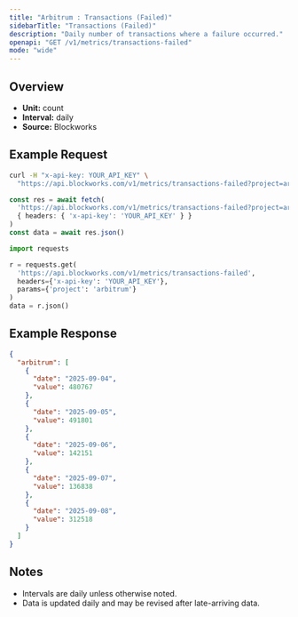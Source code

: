 ```yaml
---
title: "Arbitrum : Transactions (Failed)"
sidebarTitle: "Transactions (Failed)"
description: "Daily number of transactions where a failure occurred."
openapi: "GET /v1/metrics/transactions-failed"
mode: "wide"
---
```


## Overview

- **Unit:** count
- **Interval:** daily
- **Source:** Blockworks

## Example Request

<CodeGroup>

```bash cURL
curl -H "x-api-key: YOUR_API_KEY" \
  "https://api.blockworks.com/v1/metrics/transactions-failed?project=arbitrum"
```

```typescript TypeScript
const res = await fetch(
  'https://api.blockworks.com/v1/metrics/transactions-failed?project=arbitrum',
  { headers: { 'x-api-key': 'YOUR_API_KEY' } }
)
const data = await res.json()
```

```python Python
import requests

r = requests.get(
  'https://api.blockworks.com/v1/metrics/transactions-failed',
  headers={'x-api-key': 'YOUR_API_KEY'},
  params={'project': 'arbitrum'}
)
data = r.json()
```

</CodeGroup>

## Example Response

```json
{
  "arbitrum": [
    {
      "date": "2025-09-04",
      "value": 480767
    },
    {
      "date": "2025-09-05",
      "value": 491801
    },
    {
      "date": "2025-09-06",
      "value": 142151
    },
    {
      "date": "2025-09-07",
      "value": 136838
    },
    {
      "date": "2025-09-08",
      "value": 312518
    }
  ]
}
```

## Notes
- Intervals are daily unless otherwise noted.
- Data is updated daily and may be revised after late-arriving data.
